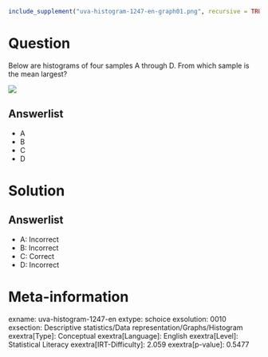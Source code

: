 ```r
include_supplement("uva-histogram-1247-en-graph01.png", recursive = TRUE)
```

Question
========

Below are histograms of four samples A through D. From which sample is the mean largest?

![](uva-histogram-1247-en-graph01.png)

Answerlist
----------

* A
* B
* C
* D

Solution
========

Answerlist
----------

* A: Incorrect
* B: Incorrect
* C: Correct
* D: Incorrect

Meta-information
================
exname: uva-histogram-1247-en
extype: schoice
exsolution: 0010
exsection: Descriptive statistics/Data representation/Graphs/Histogram
exextra[Type]: Conceptual
exextra[Language]: English
exextra[Level]: Statistical Literacy
exextra[IRT-Difficulty]: 2.059
exextra[p-value]: 0.5477
